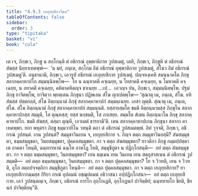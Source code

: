```yaml
---
title: "4.9.3 เยภุยฺยสิกาวินย"
tableOfContents: false
sidebar:
  order: 3
type: "tipitaka"
basket: "vi"
book: "cula"
---
```



<DynamicBreadcrumb />

<Division number="234" book="cula">

<Paragraph number="955" book="cula">
เต เจ, ภิกฺขเว, ภิกฺขู น สกฺโกนฺติ ตํ อธิกรณํ อุพฺพาหิกาย วูปสเมตุํ, เตหิ, ภิกฺขเว, ภิกฺขูหิ ตํ อธิกรณํ สํฆสฺส นิยฺยาเทตพฺพํ—  ‘น มยํ, ภนฺเต, สกฺโกม อิมํ อธิกรณํ อุพฺพาหิกาย วูปสเมตุํ, สํโฆว อิมํ อธิกรณํ วูปสเมตู’ติ. อนุชานามิ, ภิกฺขเว, เอวรูปํ อธิกรณํ เยภุยฺยสิกาย วูปสเมตุํ. ปญฺจหงฺเคหิ สมนฺนาคโต ภิกฺขุ สลากคฺคาหาปโก สมฺมนฺนิตพฺโพ—  โย น ฉนฺทาคตึ คจฺเฉยฺย, น โทสาคตึ คจฺเฉยฺย, น โมหาคตึ คจฺเฉยฺย, น ภยาคตึ คจฺเฉยฺย, คหิตาคหิตญฺจ ชาเนยฺย …เป…  เอวญฺจ ปน, ภิกฺขเว, สมฺมนฺนิตพฺโพ. ปฐมํ ภิกฺขุ ยาจิตพฺโพ, ยาจิตฺวา พฺยตฺเตน ภิกฺขุนา ปฏิพเลน สํโฆ ญาเปตพฺโพ—
</Paragraph>

<Paragraph number="956" book="cula">
‘สุณาตุ เม, ภนฺเต, สํโฆ. ยทิ สํฆสฺส ปตฺตกลฺลํ, สํโฆ อิตฺถนฺนามํ ภิกฺขุํ สลากคฺคาหาปกํ สมฺมนฺเนยฺย. เอสา ญตฺติ.
</Paragraph>

<Paragraph number="957" book="cula">
สุณาตุ เม, ภนฺเต, สํโฆ. สํโฆ อิตฺถนฺนามํ ภิกฺขุํ สลากคฺคาหาปกํ สมฺมนฺนติ. ยสฺสายสฺมโต ขมติ อิตฺถนฺนามสฺส ภิกฺขุโน สลากคฺคาหาปกสฺส สมฺมุติ, โส ตุณฺหสฺส; ยสฺส นกฺขมติ, โส ภาเสยฺย.
</Paragraph>

<Paragraph number="958" book="cula">
สมฺมโต สํเฆน อิตฺถนฺนาโม ภิกฺขุ สลากคฺคาหาปโก. ขมติ สํฆสฺส, ตสฺมา ตุณฺหี, เอวเมตํ ธารยามี’ติ.
</Paragraph>

<Paragraph number="959" book="cula">
เตน สลากคฺคาหาปเกน ภิกฺขุนา สลากา คาเหตพฺพา. ยถา พหุตรา ภิกฺขู ธมฺมวาทิโน วทนฺติ ตถา ตํ อธิกรณํ วูปสเมตพฺพํ. อิทํ วุจฺจติ, ภิกฺขเว, อธิกรณํ วูปสนฺตํ. เกน วูปสนฺตํ? สมฺมุขาวินเยน จ, เยภุยฺยสิกาย จ. กิญฺจ ตตฺถ สมฺมุขาวินยสฺมึ? สํฆสมฺมุขตา, ธมฺมสมฺมุขตา, วินยสมฺมุขตา, ปุคฺคลสมฺมุขตา. กา จ ตตฺถ สํฆสมฺมุขตา? ยาวติกา ภิกฺขู กมฺมปฺปตฺตา เต อาคตา โหนฺติ, ฉนฺทารหานํ ฉนฺโท อาหโฏ โหติ, สมฺมุขีภูตา น ปฏิกฺโกสนฺติ—  อยํ ตตฺถ สํฆสมฺมุขตา. กา จ ตตฺถ ธมฺมสมฺมุขตา, วินยสมฺมุขตา? เยน ธมฺเมน เยน วินเยน เยน สตฺถุสาสเนน ตํ อธิกรณํ วูปสมฺมติ—  อยํ ตตฺถ ธมฺมสมฺมุขตา, วินยสมฺมุขตา. กา จ ตตฺถ ปุคฺคลสมฺมุขตา? โย จ วิวทติ, เยน จ วิวทติ, อุโภ อตฺถปจฺจตฺถิกา สมฺมุขีภูตา โหนฺติ—  อยํ ตตฺถ ปุคฺคลสมฺมุขตา. กา จ ตตฺถ เยภุยฺยสิกาย? ยา เยภุยฺยสิกากมฺมสฺส กิริยา กรณํ อุปคมนํ อชฺฌุปคมนํ อธิวาสนา อปฺปฏิกฺโกสนา—  อยํ ตตฺถ เยภุยฺยสิกาย. เอวํ วูปสนฺตญฺเจ, ภิกฺขเว, อธิกรณํ การโก อุกฺโกเฏติ, อุกฺโกฏนกํ ปาจิตฺติยํ; ฉนฺททายโก ขียติ, ขียนกํ ปาจิตฺติยนฺ”ติ.
</Paragraph>
</Division>